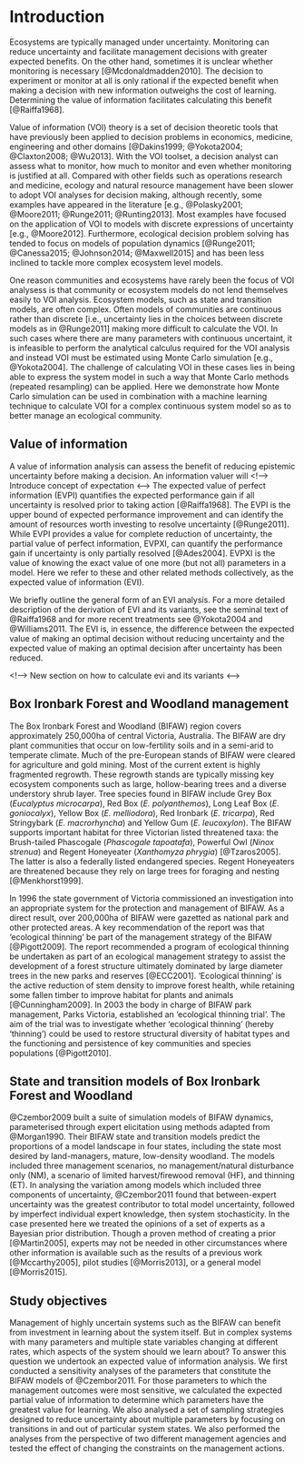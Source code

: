 Introduction
============

Ecosystems are typically managed under uncertainty. Monitoring can
reduce uncertainty and facilitate management decisions with greater
expected benefits. On the other hand, sometimes it is unclear whether
monitoring is necessary [@Mcdonaldmadden2010]. The decision to
experiment or monitor at all is only rational if the expected benefit
when making a decision with new information outweighs the cost of
learning. Determining the value of information facilitates calculating
this benefit [@Raiffa1968].

Value of information (VOI) theory is a set of decision theoretic tools
that have previously been applied to decision problems in economics,
medicine, engineering and other domains
[@Dakins1999; @Yokota2004; @Claxton2008; @Wu2013]. With the VOI toolset,
a decision analyst can assess what to monitor, how much to monitor and
even whether monitoring is justified at all. Compared with other fields
such as operations research and medicine, ecology and natural resource
management have been slower to adopt VOI analyses for decision making,
although recently, some examples have appeared in the literature [e.g.,
@Polasky2001; @Moore2011; @Runge2011; @Runting2013]. Most examples have
focused on the application of VOI to models with discrete expressions of
uncertainty [e.g., @Moore2012]. Furthermore, ecological decision problem
solving has tended to focus on models of population dynamics
[@Runge2011; @Canessa2015; @Johnson2014; @Maxwell2015] and has been less
inclined to tackle more complex ecosystem level models.

One reason communities and ecosystems have rarely been the focus of VOI
analysess is that community or ecosystem models do not lend themselves
easily to VOI analysis. Ecosystem models, such as state and transition
models, are often complex. Often models of communities are continuous
rather than discrete [i.e., uncertainty lies in the choices between
discrete models as in @Runge2011] making more difficult to calculate the
VOI. In such cases where there are many parameters with continuous
uncertaint, it is infeasible to perform the analytical calculus required
for the VOI analysis and instead VOI must be estimated using Monte Carlo
simulation [e.g., @Yokota2004]. The challenge of calculating VOI in
these cases lies in being able to express the system model in such a way
that Monte Carlo methods (repeated resampling) can be applied. Here we
demonstrate how Monte Carlo simulation can be used in combination with a
machine learning technique to calculate VOI for a complex continuous
system model so as to better manage an ecological community.

Value of information
--------------------

A value of information analysis can assess the benefit of reducing
epistemic uncertainty before making a decision. An information valuer will
<!--->  Introduce concept of expectation <-->
The expected value of perfect information (EVPI) quantifies the expected
performance gain if all uncertainty is resolved prior to taking action
[@Raiffa1968]. The EVPI is the upper bound of expected performance
improvement and can identify the amount of resources worth investing to
resolve uncertainty [@Runge2011]. While EVPI provides a value for
complete reduction of uncertainty, the partial value of perfect
information, EVPXI, can quantify the performance gain if uncertainty is
only partially resolved [@Ades2004]. EVPXI is the value of knowing the
exact value of one more (but not all) parameters in a model. Here we
refer to these and other related methods collectively, as the expected
value of information (EVI).

We briefly outline the general form of an EVI analysis. For a more
detailed description of the derivation of EVI and its variants, see the
seminal text of @Raiffa1968 and for more recent treatments see
@Yokota2004 and @Williams2011. The EVI is, in essence, the difference
between the expected value of making an optimal decision without
reducing uncertainty and the expected value of making an optimal
decision after uncertainty has been reduced.

<!---> New section on how to calculate evi and its variants <-->

Box Ironbark Forest and Woodland management
-------------------------------------------

The Box Ironbark Forest and Woodland (BIFAW) region covers approximately
250,000ha of central Victoria, Australia. The BIFAW are dry plant
communities that occur on low-fertility soils and in a semi-arid to
temperate climate. Much of the pre-European stands of BIFAW were cleared
for agriculture and gold mining. Most of the current extent is highly
fragmented regrowth. These regrowth stands are typically missing key
ecosystem components such as large, hollow-bearing trees and a diverse
understory shrub layer. Tree species found in BIFAW include Grey Box
(*Eucalyptus microcarpa*), Red Box (*E. polyanthemos*), Long Leaf Box
(*E. goniocalyx*), Yellow Box (*E. melliodora*), Red Ironbark (*E.
tricarpa*), Red Stringybark (*E. macrorhyncha*) and Yellow Gum (*E.
leucoxylon*). The BIFAW supports important habitat for three Victorian
listed threatened taxa: the Brush-tailed Phascogale (*Phascogale
tapoatafa*), Powerful Owl (*Ninox strenua*) and Regent Honeyeater
(*Xanthomyza phrygia*) [@Tzaros2005]. The latter is also a federally
listed endangered species. Regent Honeyeaters are threatened because
they rely on large trees for foraging and nesting [@Menkhorst1999].

In 1996 the state government of Victoria commissioned an investigation
into an appropriate system for the protection and management of BIFAW.
As a direct result, over 200,000ha of BIFAW were gazetted as national
park and other protected areas. A key recommendation of the report was
that ‘ecological thinning’ be part of the management strategy of the
BIFAW [@Pigott2009]. The report recommended a program of ecological
thinning be undertaken as part of an ecological management strategy to
assist the development of a forest structure ultimately dominated by
large diameter trees in the new parks and reserves [@ECC2001].
‘Ecological thinning’ is the active reduction of stem density to improve
forest health, while retaining some fallen timber to improve habitat for
plants and animals [@Cunningham2009]. In 2003 the body in charge of
BIFAW park management, Parks Victoria, established an ‘ecological
thinning trial’. The aim of the trial was to investigate whether
‘ecological thinning’ (hereby ‘thinning’) could be used to restore
structural diversity of habitat types and the functioning and
persistence of key communities and species populations [@Pigott2010].

State and transition models of Box Ironbark Forest and Woodland
---------------------------------------------------------------

@Czembor2009 built a suite of simulation models of BIFAW dynamics,
parameterised through expert elicitation using methods adapted from
@Morgan1990. Their BIFAW state and transition models predict the
proportions of a model landscape in four states, including the state
most desired by land-managers, mature, low-density woodland. The models
included three management scenarios, no management/natural disturbance
only (NM), a scenario of limited harvest/firewood removal (HF), and
thinning (ET). In analysing the variation among models which included
three components of uncertainty, @Czembor2011 found that between-expert
uncertainty was the greatest contributor to total model uncertainty,
followed by imperfect individual expert knowledge, then system
stochasticity. In the case presented here we treated the opinions of a
set of experts as a Bayesian prior distribution. Though a proven method
of creating a prior [@Martin2005], experts may not be needed in other
circumstances where other information is available such as the results
of a previous work [@Mccarthy2005], pilot studies [@Morris2013], or a
general model [@Morris2015].

Study objectives
----------------

Management of highly uncertain systems such as the BIFAW can benefit
from investment in learning about the system itself. But in complex
systems with many parameters and multiple state variables changing at
different rates, which aspects of the system should we learn about? To
answer this question we undertook an expected value of information
analysis. We first conducted a sensitivity analyses of the parameters
that constitute the BIFAW models of @Czembor2011. For those parameters
to which the management outcomes were most sensitive, we calculated the
expected partial value of information to determine which parameters have
the greatest value for learning. We also analysed a set of sampling
strategies designed to reduce uncertainty about multiple parameters by
focusing on transitions in and out of particular system states. We also
performed the analyses from the perspective of two different management
agencies and tested the effect of changing the constraints on the
management actions.
